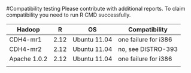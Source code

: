 #Compatibility testing
Please contribute with additional reports. To claim compatibility you need to run R CMD  <path-to-rmr> successfully.

<table>
<thead>
<tr><th>Hadoop</th><th>R</th><th>OS</th><th>Compatibility</th></tr>
</thead>
<tbody>
<tr><td>CDH4-mr1</td><td>2.12</td><td>Ubuntu 11.04</td><td>one failure for i386</td></tr>
<tr><td>CDH4-mr2</td><td>2.12</td><td>Ubuntu 11.04</td><td>no, see DISTRO-393</td></tr>
<tr><td>Apache 1.0.2</td><td>2.12</td><td>Ubuntu 11.04</td><td>one failure for i386</td></tr>
<tr><td></td><td></td><td></td><td></td></tr>
</tbody>
</table>